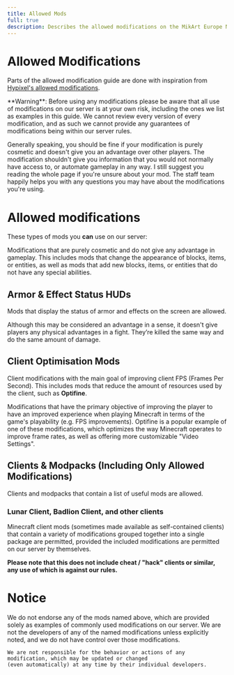 ```yaml
---
title: Allowed Mods
full: true
description: Describes the allowed modifications on the MikArt Europe Network.
---
```


# Allowed Modifications

Parts of the allowed modification guide are done with inspiration from [Hypixel's allowed modifications](https://support.hypixel.net/hc/en-us/articles/6472550754962-Hypixel-Allowed-Modifications).

<Callout type="warning">
    **Warning**:
    Before using any modifications please be aware that all use of modifications on our server is at your own risk,
    including the ones we list as examples in this guide. We cannot review every version of every modification,
    and as such we cannot provide any guarantees of modifications being within our server rules.
</Callout>

Generally speaking, you should be fine if your modification is purely cosmetic and doesn't give you an advantage over other players.
The modification shouldn't give you information that you would not normally have access to, or automate gameplay in any way.
I still suggest you reading the whole page if you're unsure about your mod. The staff team happily helps you with any questions you
may have about the modifications you're using.

# Allowed modifications
These types of mods you **can** use on our server:

Modifications that are purely cosmetic and do not give any advantage in gameplay.
This includes mods that change the appearance of blocks, items, or entities,
as well as mods that add new blocks, items, or entities that do not have any special abilities.

## Armor & Effect Status HUDs
Mods that display the status of armor and effects on the screen are allowed.


Although this may be considered an advantage in a sense,
it doesn't give players any physical advantages in a fight.
They’re killed the same way and do the same amount of damage.

## Client Optimisation Mods
Client modifications with the main goal of improving client FPS (Frames Per Second).
This includes mods that reduce the amount of resources used by the client, such as **Optifine**.

Modifications that have the primary objective of improving the player to have an
improved experience when playing Minecraft in terms of the game's playability (e.g. FPS improvements).
Optifine is a popular example of one of these modifications,
which optimizes the way Minecraft operates to improve frame rates,
as well as offering more customizable "Video Settings".

## Clients & Modpacks (Including Only Allowed Modifications)
Clients and modpacks that contain a list of useful mods are allowed.

### Lunar Client, Badlion Client, and other clients
Minecraft client mods (sometimes made available as self-contained clients)
that contain a variety of modifications grouped together into a single package are permitted,
provided the included modifications are permitted on our server by themselves.

**Please note that this does not include cheat / "hack" clients or similar,
any use of which is against our rules.**

# Notice
<Callout>
    We do not endorse any of the mods named above, which are provided solely as examples of commonly
    used modifications on our server. We are not the developers of any of the named modifications
    unless explicitly noted, and we do not have control over those modifications.

    We are not responsible for the behavior or actions of any modification, which may be updated or changed
    (even automatically) at any time by their individual developers.
</Callout>